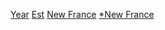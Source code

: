 {{Seealso|新法蘭西}}

[[Category:新法蘭西建立|Year]]
[[Category:各年新法蘭西|Est]]
[[Category:各年北美洲建立|New France]]
[[Category:各年法國殖民地建立|*New France]]